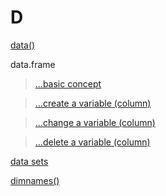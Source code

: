 # D {-}

[data()](https://linkedin-learning.pxf.io/rwkly_dataSets)

data.frame

> [...basic concept](https://linkedin-learning.pxf.io/rweekly_dataframe)

> [...create a variable (column)](https://linkedin-learning.pxf.io/data.frame_read_update)

> [...change a variable (column)](https://linkedin-learning.pxf.io/data.frame_read_update)

> [...delete a variable (column)](https://linkedin-learning.pxf.io/data.frame_read_update)

[data sets](https://linkedin-learning.pxf.io/rwkly_dataSets)

[dimnames()](https://linkedin-learning.pxf.io/rweekly_array)
